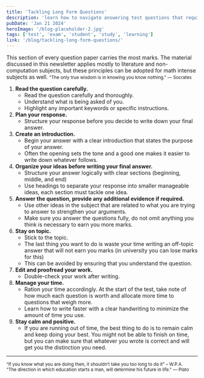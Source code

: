 ```yaml
---
title: 'Tackling Long Form Questions'
description: 'learn how to navigate answering test questions that require lengthy answers.'
pubDate: 'Jan 21 2024'
heroImage: '/blog-placeholder-2.jpg'
tags: ['test', 'exam', 'student', 'study', 'learning']
link: '/blog/tackling-long-form-questions/'
---
```


This section of every question paper carries the most marks. The material discussed in this newsletter
applies mostly to literature and non-computation subjects, but these principles can be adopted for math
intense subjects as well.
<small>"The only true wisdom is in knowing you know nothing." — Socrates</small> <br/>
1. __Read the question carefully.__
    + Read the question carefully and thoroughly.
    + Understand what is being asked of you.
    + Highlight any important keywords or specific instructions.
2. __Plan your response.__
    <ul><li> Structure your response before you decide to write down your final answer.</li></ul>
3. __Create an introduction.__
    + Begin your answer with a clear introduction that states the purpose of your answer.
    + Often the opening sets the tone and a good one makes it easier to write down whatever
    follows.
4. __Organize your ideas before writing your final answer.__
    + Structure your answer logically with clear sections (beginning, middle, and end)
    + Use headings to separate your response into smaller manageable ideas, each section
    must tackle one idea.
5. __Answer the question, provide any additional evidence if required.__
    + Use other ideas in the subject that are related to what you are trying to answer to
    strengthen your arguments.
    + Make sure you answer the questions fully, do not omit anything you think is necessary to
    earn you more marks.
6. __Stay on topic.__
    + Stick to the topic.
    + The last thing you want to do is waste your time writing an off-topic answer that will not
    earn you marks (in university you can lose marks for this)
    + This can be avoided by ensuring that you understand the question.
7. __Edit and proofread your work.__
    + Double-check your work after writing.
8. __Manage your time.__
    + Ration your time accordingly. At the start of the test, take note of how much each
    question is worth and allocate more time to questions that weigh more.
    + Learn how to write faster with a clear handwriting to minimize the amount of time you
use.
9. __Stay calm and positive.__
    + If you are running out of time, the best thing to do is to remain calm and keep doing
    your best. You might not be able to finish on time, but you can make sure that whatever
    you wrote is correct and will get you the distinction you need.

<hr/>

<small>“If you know what you are doing then, it shouldn’t take you too long to do it” – W.P.A.</small> <br/>
<small>"The direction in which education starts a man, will determine his future in
life." — Plato </small>
